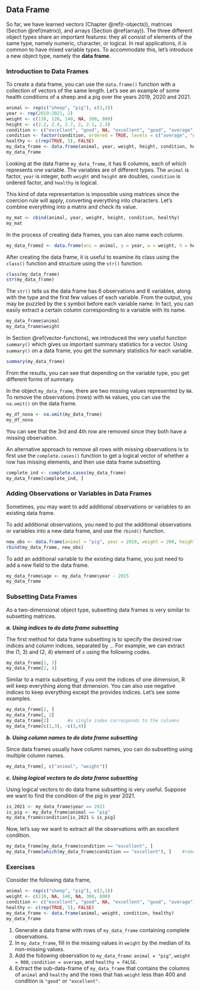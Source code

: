 ## Data Frame {#dataframe}

So far, we have learned vectors (Chapter \@ref(r-objects)), matrices (Section \@ref(matrix)), and arrays (Section \@ref(array)). The three different object types share an important features: they all consist of elements of the same type, namely numeric, character, or logical. In real applications, it is common to have mixed variable types. To accommodate this, let's introduce a new object type, namely the **data frame**. 

### Introduction to Data Frames

To create a data frame, you can use the `data.frame()` function with a collection of vectors of the same length. Let's see an example of some health conditions of a sheep and a pig over the years 2019, 2020 and 2021. 
```r
animal <- rep(c("sheep", "pig"), c(3,3))
year <- rep(2019:2021, 2)
weight <- c(110, 120, 140, NA, 300, 800)
height <- c(2.2, 2.4, 2.7, 2, 2.1, 2.3)
condition <- c("excellent", "good", NA, "excellent", "good", "average")
condition <- factor(condition, ordered = TRUE, levels = c("average", "good", "excellent"))
healthy <- c(rep(TRUE, 5), FALSE)
my_data_frame <- data.frame(animal, year, weight, height, condition, healthy)
my_data_frame
```

Looking at the data frame `my_data_frame`, it has 6 columns, each of which represents one variable. The variables are of different types. The `animal` is factor, `year` is integer, both `weight` and `height` are doubles, `condition` is ordered factor, and `healthy` is logical. 


::: {.infobox .caution data-latex="{caution}"}
This kind of data representation is impossible using matrices since the coercion rule will apply, converting everything into characters. Let's combine everything into a matrix and check its value. 
```r
my_mat <- cbind(animal, year, weight, height, condition, healthy)
my_mat
```
::: 

In the process of creating data frames, you can also name each column.
```r
my_data_frame2 <- data.frame(ani = animal, y = year, w = weight, h = height, con = condition, hea = healthy)
```

After creating the data frame, it is useful to examine its class using the `class()` function and structure using the `str()` function. 

```r
class(my_data_frame)
str(my_data_frame)
```

The `str()` tells us the data frame has 6 observations and 6 variables, along with the type and the first few values of each variable. From the output, you may be puzzled by the `$` symbol before each variable name. In fact, you can easily extract a certain column corresponding to a variable with its name. 

```r
my_data_frame$animal
my_data_frame$weight
```


In Section \@ref(vector-functions), we introduced the very useful function `summary()` which gives us important summary statistics for a vector. Using `summary()` on a data frame, you get the summary statistics for each variable. 

```r
summary(my_data_frame)
```

From the results, you can see that depending on the variable type, you get different forms of summary. 

In the object `my_data_frame`, there are two missing values represented by `NA`. To remove the observations (rows) with `NA` values, you can use the `na.omit()` on the data frame.
```r
my_df_nona <- na.omit(my_data_frame)
my_df_nona
```

You can see that the 3rd and 4th row are removed since they both have a missing observation. 

An alternative approach to remove all rows with missing observations is to first use the `complete.cases()` function to get a logical vector of whether a row has missing elements, and then use data frame subsetting. 
```r
complete_ind <- complete.cases(my_data_frame)
my_data_frame[complete_ind, ]
```


### Adding Observations or Variables in Data Frames

Sometimes, you may want to add additional observations or variables to an existing data frame. 

To add additional observations, you need to put the additional observations or variables into a new data frame, and use the `rbind()` function. 

```r
new_obs <- data.frame(animal = "pig", year = 2018, weight = 200, height = 1.9, condition = "excellent", healthy = TRUE)
rbind(my_data_frame, new_obs)
```

To add an additional variable to the existing data frame, you just need to add a new field to the data frame.


```r
my_data_frame$age <- my_data_frame$year - 2015
my_data_frame
```

### Subsetting Data Frames {#subset_df}

As a two-dimensional object type, subsetting data frames is very similar to subsetting matrices. 

***a. Using indices to do data frame subsetting***

The first method for data frame subsetting is to specify the desired row indices and column indices, separated by `,`. For example, we can extract the (1, 3) and (2, 4) element of `x` using the following codes. 
```r
my_data_frame[1, 3]
my_data_frame[2, 4]
```

Similar to a matrix subsetting, if you omit the indices of one dimension, R will keep everything along that dimension. You can also use negative indices to keep everything except the provides indices. Let's see some examples. 
```r
my_data_frame[2, ]
my_data_frame[, 2]
my_data_frame[2]       #a single index corresponds to the columns
my_data_frame[c(1,3), -c(3,4)]
```



***b. Using column names to do data frame subsetting***

Since  data frames usually have column names, you can do subsetting using multiple column names. 
```r
my_data_frame[, c("animal", "weight")]
```



***c. Using logical vectors to do data frame subsetting***

Using logical vectors to do data frame subsetting is very useful. Suppose we want to find the condition of the pig in year 2021. 
```r
is_2021 <- my_data_frame$year == 2021
is_pig <- my_data_frame$animal == "pig"
my_data_frame$condition[is_2021 & is_pig]
```

Now, let's say we want to extract all the observations with an excellent condition. 
```r
my_data_frame[my_data_frame$condition == "excellent", ]
my_data_frame[which(my_data_frame$condition == "excellent"), ]    #remove the NA row
```


### Exercises
Consider the following data frame,
```r
animal <- rep(c("sheep", "pig"), c(3,3))
weight <- c(110, NA, 140, NA, 300, 800)
condition <- c("excellent", "good", NA, "excellent", "good", "average")
healthy <- c(rep(TRUE, 5), FALSE)
my_data_frame <- data.frame(animal, weight, condition, healthy)
my_data_frame
```

1. Generate a data frame with rows of `my_data_frame` containing complete observations.
2. In `my_data_frame`, fill in the missing values in `weight` by the median of its non-missing values. 
3. Add the following observation to `my_data_frame`: `animal = "pig"`, `weight = 900`, `condition = average`, and `healthy = FALSE`. 
4. Extract the sub-data-frame of `my_data_frame` that contains the columns of `animal` and `healthy` and the rows that has `weight` less than 400 and condition is `"good"` or `"excellent"`.
